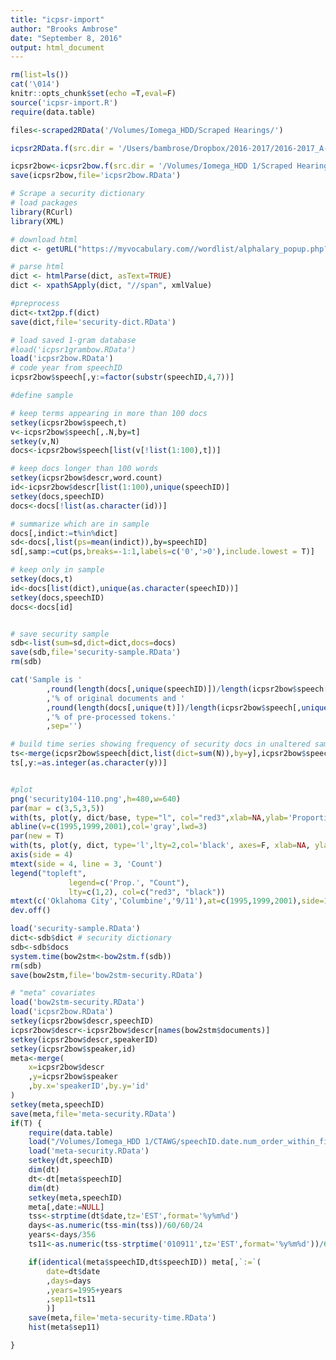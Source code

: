 ```yaml
---
title: "icpsr-import"
author: "Brooks Ambrose"
date: "September 8, 2016"
output: html_document
---
```


```r
rm(list=ls())
cat('\014')
knitr::opts_chunk$set(echo =T,eval=F)
source('icpsr-import.R')
require(data.table)
```

```r
files<-scraped2RData('/Volumes/Iomega_HDD/Scraped Hearings/')
```

```r
icpsr2RData.f(src.dir = '/Users/bambrose/Dropbox/2016-2017/2016-2017_A-Fall/CTAWG/ICPSR_33501')
```

```r
icpsr2bow<-icpsr2bow.f(src.dir = '/Volumes/Iomega_HDD 1/Scraped Hearings')
save(icpsr2bow,file='icpsr2bow.RData')
```

```r
# Scrape a security dictionary
# load packages
library(RCurl)
library(XML)

# download html
dict <- getURL("https://myvocabulary.com//wordlist/alphalary_popup.php?wordlist_id=197", followlocation = TRUE)

# parse html
dict <- htmlParse(dict, asText=TRUE)
dict <- xpathSApply(dict, "//span", xmlValue)

#preprocess
dict<-txt2pp.f(dict)
save(dict,file='security-dict.RData')
```

```r
# load saved 1-gram database
#load('icpsr1grambow.RData')
load('icpsr2bow.RData')
# code year from speechID
icpsr2bow$speech[,y:=factor(substr(speechID,4,7))]

#define sample

# keep terms appearing in more than 100 docs
setkey(icpsr2bow$speech,t)
v<-icpsr2bow$speech[,.N,by=t]
setkey(v,N)
docs<-icpsr2bow$speech[list(v[!list(1:100),t])]

# keep docs longer than 100 words
setkey(icpsr2bow$descr,word.count)
id<-icpsr2bow$descr[list(1:100),unique(speechID)]
setkey(docs,speechID)
docs<-docs[!list(as.character(id))]

# summarize which are in sample
docs[,indict:=t%in%dict]
sd<-docs[,list(ps=mean(indict)),by=speechID]
sd[,samp:=cut(ps,breaks=-1:1,labels=c('0','>0'),include.lowest = T)]

# keep only in sample
setkey(docs,t)
id<-docs[list(dict),unique(as.character(speechID))]
setkey(docs,speechID)
docs<-docs[id]


# save security sample
sdb<-list(sum=sd,dict=dict,docs=docs)
save(sdb,file='security-sample.RData')
rm(sdb)

cat('Sample is '
		,round(length(docs[,unique(speechID)])/length(icpsr2bow$speech[,unique(speechID)])*100,2)
		,'% of original documents and '
		,round(length(docs[,unique(t)])/length(icpsr2bow$speech[,unique(t)])*100,2)
		,'% of pre-processed tokens.'
		,sep='')

```


```r
# build time series showing frequency of security docs in unaltered sample
ts<-merge(icpsr2bow$speech[dict,list(dict=sum(N)),by=y],icpsr2bow$speech[,list(base=sum(N)),by=y],by='y')
ts[,y:=as.integer(as.character(y))]


#plot
png('security104-110.png',h=480,w=640)
par(mar = c(3,5,3,5))
with(ts, plot(y, dict/base, type="l", col="red3",xlab=NA,ylab='Proportion of All Terms',main='Security Terms in Floor Speeches of 104th-110th U.S. Congresses'))
abline(v=c(1995,1999,2001),col='gray',lwd=3)
par(new = T)
with(ts, plot(y, dict, type='l',lty=2,col='black', axes=F, xlab=NA, ylab=NA))
axis(side = 4)
mtext(side = 4, line = 3, 'Count')
legend("topleft",
			 legend=c('Prop.', "Count"),
			 lty=c(1,2), col=c("red3", "black"))
mtext(c('Oklahoma City','Columbine','9/11'),at=c(1995,1999,2001),side=1,cex=.75,col='darkgray')
dev.off()
```

```r
load('security-sample.RData')
dict<-sdb$dict # security dictionary
sdb<-sdb$docs 
system.time(bow2stm<-bow2stm.f(sdb))
rm(sdb)
save(bow2stm,file='bow2stm-security.RData')
```

```r
# "meta" covariates
load('bow2stm-security.RData')
load('icpsr2bow.RData')
setkey(icpsr2bow$descr,speechID)
icpsr2bow$descr<-icpsr2bow$descr[names(bow2stm$documents)]
setkey(icpsr2bow$descr,speakerID)
setkey(icpsr2bow$speaker,id)
meta<-merge(
	x=icpsr2bow$descr
	,y=icpsr2bow$speaker
	,by.x='speakerID',by.y='id'
)
setkey(meta,speechID)
save(meta,file='meta-security.RData')
if(T) {
	require(data.table)
	load("/Volumes/Iomega_HDD 1/CTAWG/speechID.date.num_order_within_file.speakerID.file.line_start.line_end.page.char_count.word_count.RData") # temporary fix for bad dates
	load('meta-security.RData')
	setkey(dt,speechID)
	dim(dt)
	dt<-dt[meta$speechID]
	dim(dt)
	setkey(meta,speechID)
	meta[,date:=NULL]
	tss<-strptime(dt$date,tz='EST',format='%y%m%d')
	days<-as.numeric(tss-min(tss))/60/60/24
	years<-days/356
	ts11<-as.numeric(tss-strptime('010911',tz='EST',format='%y%m%d'))/60/60/24/356

	if(identical(meta$speechID,dt$speechID)) meta[,`:=`(
		date=dt$date
		,days=days
		,years=1995+years
		,sep11=ts11
		)]
	save(meta,file='meta-security-time.RData')
	hist(meta$sep11)

}

```

